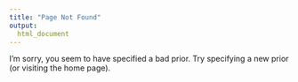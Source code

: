 ```yaml
---
title: "Page Not Found"
output: 
  html_document
---
```


I'm sorry, you seem to have specified a bad prior. Try specifying a new prior (or visiting the home page).